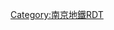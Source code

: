 {{Routemap|title=南京地铁13号线|title-bg={{南京地铁颜色|13}}|inline=<includeonly>yes</includeonly>|map=
uextENDEa
uextBHF~~ ~~[[乐山路站|乐山路]]
uextCONTgq\uextTINTxt\uextCONTfq~~ ~~[[管子桥站|管子桥]]
uextSTR~~ ~~← {{南京地铁线路名|9}} →
uextBHF~~ ~~[[嫩江路站|嫩江路]]
uextCONTgq\uextTINTxt\uextCONTfq~~ ~~[[清凉山站|清凉山]]
uextSTR~~ ~~← {{南京地铁线路名|7}} →
uextBHF~~ ~~[[广州路站|广州路]]
uextCONTgq\uextTINTxt\uextCONTfq~~ ~~[[五台山站|五台山]]
uextSTR~~ ~~← {{南京地铁线路名|5}} →
utCONTgq\uxtTINTt\utCONTfq~~ ~~[[珠江路站 (南京地铁)|珠江路]]
uextSTR~~ ~~← {{南京地铁线路名|1}} →
utCONTgq\uxtTINTt\utCONTfq~~ ~~[[浮桥站|浮桥]]
uextSTR~~ ~~← {{南京地铁线路名|3}} →
uextBHF~~ ~~[[马标站|马标]]
utCONTgq\uxtTINTt\utCONTfq~~ ~~[[明故宫站|明故宫]]
uextSTR~~ ~~← {{南京地铁线路名|2}} →
uextBHF~~ ~~[[月牙湖站|月牙湖]]
uextBHF~~ ~~[[后标营站|后标营]]
uextBHF~~ ~~[[长巷站|长巷]]
uextCONTgq\uextTINTxt\uextCONTfq~~ ~~[[胜利村站|胜利村]]
uextSTR~~ ~~← {{南京地铁线路名|8}} →
utCONTgq\uxtTINTt\utCONTfq~~ ~~[[杨庄站|杨庄]]
uextSTR~~ ~~← {{南京地铁线路名|10}} →
uextBHF~~ ~~[[白下科技园站|白下科技园]]
\\uextABZgl+l\uextSTReq\uexKDSTeq~~ ~~[[白下科技园车辆段]]
uextCONTgq\uextTINTxt\uextCONTfq~~ ~~[[大里墅站|大里墅]]
uextSTR~~ ~~← {{南京地铁线路名|12}} →
uextBHF~~ ~~[[大里村站|大里村]]
uextENDEe
}}<noinclude>
{{Rdt intro|[[南京地铁13号线]]}}

[[Category:南京地鐵RDT]]

</noinclude>